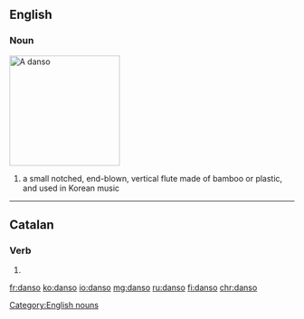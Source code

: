 ==English==

===Noun===
[[Image:Danso.jpg|thumb|right|195px|A ''danso'']]
{{wikipedia|Danso}}
{{en-noun}}

# a small notched, end-blown, vertical flute made of bamboo or plastic, and used in Korean music

{{attention|ko}}

[[Category:English nouns]]

----

==Catalan==

===Verb===
{{head|ca|verb form}}

# {{ca-verb form of|p=1|n=sg|t=pres|m=ind|dansar}}

[[fr:danso]]
[[ko:danso]]
[[io:danso]]
[[mg:danso]]
[[ru:danso]]
[[fi:danso]]
[[chr:danso]]